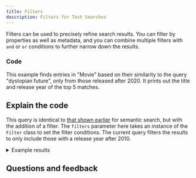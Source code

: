 ```yaml
---
title: Filters
description: Filters for Text Searches
---
```



Filters can be used to precisely refine search results. You can filter by properties as well as metadata, and you can combine multiple filters with `and` or `or` conditions to further narrow down the results.

### <i class="fa-solid fa-code"></i> Code

This example finds entries in "Movie" based on their similarity to the query "dystopian future", only from those released after 2020. It prints out the title and release year of the top 5 matches.

<FilteredTextBlock
  text={PyCode}
  startMarker="# FilteredSemanticSearch"
  endMarker="# END FilteredSemanticSearch"
  language="py"
/>

## <i class="fa-solid fa-chalkboard"></i> Explain the code

This query is identical to [that shown earlier](./10_semantic.mdx) for semantic search, but with the addition of a filter. The `filters` parameter here takes an instance of the `Filter` class to set the filter conditions. The current query filters the results to only include those with a release year after 2010.

<details>
  <summary>Example results</summary>

```text
Dune 2021
Distance to query: 0.199

Tenet 2020
Distance to query: 0.200

Mission: Impossible - Dead Reckoning Part One 2023
Distance to query: 0.207

Onward 2020
Distance to query: 0.214

Jurassic World Dominion 2022
Distance to query: 0.216
```

</details>


## Questions and feedback


<DocsFeedback/>
